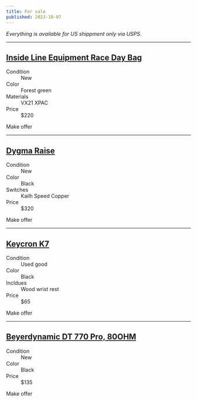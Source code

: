 ```yaml
---
title: For sale
published: 2023-10-07
---
```


*Everything is available for US shippment only via USPS.*

---

## [Inside Line Equipment Race Day Bag](https://ilequipment.com/products/race-day-bag)

<dl>
<dt>Condition</dt>
<dd>New</dd>
<dt>Color</dt>
<dd>Forest green</dd>
<dt>Materials</dt>
<dd>VX21 XPAC</dd>
<dt>Price</dt>
<dd>$220</dd>
</dl>

<ButtonLink href="mailto:im.alexcarpenter@gmail.com?subject=Purchase Inside Line Equipment Race Day Bag">Make offer</ButtonLink>

---

## [Dygma Raise](https://dygma.com/pages/raise)

<dl>
<dt>Condition</dt>
<dd>New</dd>
<dt>Color</dt>
<dd>Black</dd>
<dt>Switches</dt>
<dd>Kailh Speed Copper</dd>
<dt>Price</dt>
<dd>$320</dd>
</dl>

<ButtonLink href="mailto:im.alexcarpenter@gmail.com?subject=Purchase Dygma Raise">Make offer</ButtonLink>

---

## [Keycron K7](https://www.keychron.com/products/keychron-k7-ultra-slim-wireless-mechanical-keyboard)

<dl>
<dt>Condition</dt>
<dd>Used good</dd>
<dt>Color</dt>
<dd>Black</dd>
<dt>Incldues</dt>
<dd>Wood wrist rest</dd>
<dt>Price</dt>
<dd>$65</dd>
</dl>

<ButtonLink href="mailto:im.alexcarpenter@gmail.com?subject=Purchase Keycron K7">Make offer</ButtonLink>

---

## [Beyerdynamic DT 770 Pro, 80OHM](https://north-america.beyerdynamic.com/dt-770-pro.html)

<dl>
<dt>Condition</dt>
<dd>New</dd>
<dt>Color</dt>
<dd>Black</dd>
<dt>Price</dt>
<dd>$135</dd>
</dl>

<ButtonLink href="mailto:im.alexcarpenter@gmail.com?subject=Purchase Beyerdynamic DT 770 Pro, 80OHM">Make offer</ButtonLink>